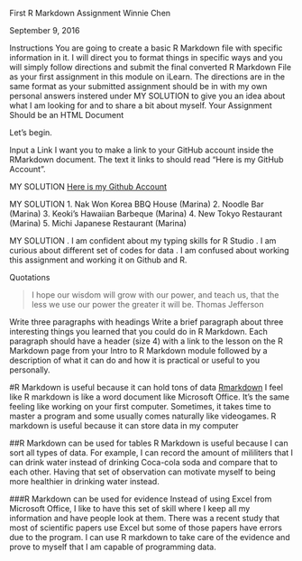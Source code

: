 First R Markdown Assignment
Winnie Chen 

September 9, 2016

Instructions
You are going to create a basic R Markdown file with specific information in it. I will direct you to format things in specific ways and you will simply follow directions and submit the final converted R Markdown File as your first assignment in this module on iLearn. The directions are in the same format as your submitted assignment should be in with my own personal answers instered under MY SOLUTION to give you an idea about what I am looking for and to share a bit about myself. Your Assignment Should be an HTML Document

Let's begin.

Input a Link
I want you to make a link to your GitHub account inside the RMarkdown document. The text it links to should read "Here is my GitHub Account".

MY SOLUTION
[Here is my Github Account](https://github.com/Chen3913/STAT-210-Hello-World)

MY SOLUTION
1.	Nak Won Korea BBQ House (Marina)
2.	Noodle Bar (Marina)
3.	Keoki's Hawaiian Barbeque (Marina)
4.	New Tokyo Restaurant (Marina)
5.	Michi Japanese Restaurant (Marina)

MY SOLUTION
.	I am confident about my typing skills for R Studio
.	I am curious about different set of codes for data
.	I am confused about working this assignment and working it on Github and R.

Quotations

>I hope our wisdom will grow with our power, and teach us, that the less we use our power the greater it will be. Thomas Jefferson 

Write three paragraphs with headings
Write a brief paragraph about three interesting things you learned that you could do in R Markdown. Each paragraph should have a header (size 4) with a link to the lesson on the R Markdown page from your Intro to R Markdown module followed by a description of what it can do and how it is practical or useful to you personally.

#R Markdown is useful because it can hold tons of data
[Rmarkdown](https://ilearn.csumb.edu/mod/page/view.php?id=291138&inpopup=1) 
     I feel like R markdown is like a word document like Microsoft Office. It's the same feeling like working on your first computer. Sometimes, it takes time to master a program and some usually comes naturally like videogames. R markdown is useful because it can store data in my computer
     
##R Markdown can be used for tables
    R Markdown is useful because I can sort all types of data. For example, I can record the amount of mililiters that I can drink water instead of drinking Coca-cola soda and compare that to each other. Having that set of observation can motivate myself to being more healthier in drinking water instead. 
    
###R Markdown can be used for evidence
Instead of using Excel from Microsoft Office, I like to have this set of skill where I keep all my information and have people look at them. There was a recent study that most of scientific papers use Excel but some of those papers have errors due to the program. I can use R markdown to take care of the evidence and prove to myself that I am capable of programming data.